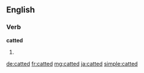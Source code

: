 ==English==

===Verb===
'''catted'''

# {{past of|cat}}

[[de:catted]]
[[fr:catted]]
[[mg:catted]]
[[ja:catted]]
[[simple:catted]]